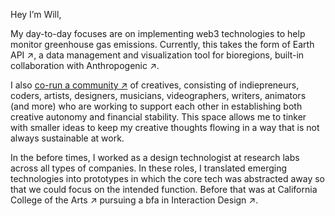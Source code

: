 Hey I’m Will,

My day-to-day focuses are on implementing web3 technologies to help monitor greenhouse gas emissions. Currently, this takes the form of Earth API ↗, a data management and visualization tool for bioregions, built-in collaboration with Anthropogenic ↗.

I also [co-run a community ↗](https://tinyfactories.space/) of creatives, consisting of indiepreneurs, coders, artists, designers, musicians, videographers, writers, animators (and more) who are working to support each other in establishing both creative autonomy and financial stability. This space allows me to tinker with smaller ideas to keep my creative thoughts flowing in a way that is not always sustainable at work.

In the before times, I worked as a design technologist at research labs across all types of companies. In these roles, I translated emerging technologies into prototypes in which the core tech was abstracted away so that we could focus on the intended function. Before that was at California College of the Arts ↗ pursuing a bfa in Interaction Design ↗.
